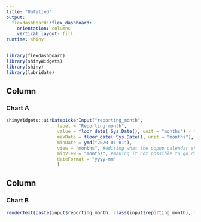 ```yaml
---
title: "Untitled"
output: 
  flexdashboard::flex_dashboard:
    orientation: columns
    vertical_layout: fill
runtime: shiny
---
```


```r
library(flexdashboard)
library(shinyWidgets)
library(shiny)
library(lubridate)
```

Column {data-width=200}
-----------------------------------------------------------------------

### Chart A

```r
shinyWidgets::airDatepickerInput("reporting_month",
                   label = "Reporting month",
                   value = floor_date( Sys.Date(), unit = "months") - months(1),
                   maxDate = floor_date( Sys.Date(), unit = "months"),
                   minDate = ymd("2020-01-01"),
                   view = "months", #editing what the popup calendar shows when it opens
                   minView = "months", #making it not possible to go down to a "days" view and pick the wrong date
                   dateFormat = "yyyy-mm"
                   )

```

Column {data-width=800}
-----------------------------------------------------------------------

### Chart B

```r
renderText(paste(input$reporting_month, class(input$reporting_month), format.Date(input$reporting_month)))
```

